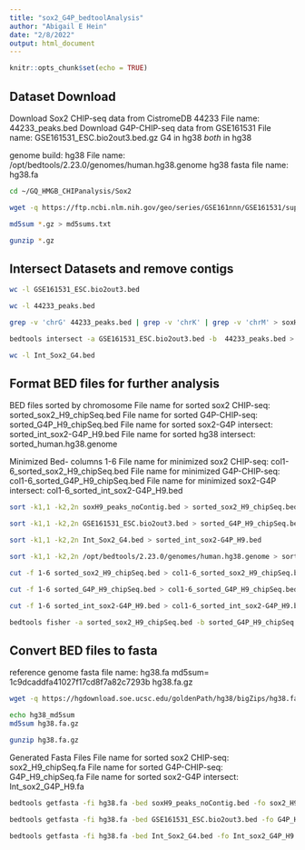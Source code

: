 ```yaml
---
title: "sox2_G4P_bedtoolAnalysis"
author: "Abigail E Hein"
date: "2/8/2022"
output: html_document
---
```


```r
knitr::opts_chunk$set(echo = TRUE)
```

## Dataset Download
Download Sox2 CHIP-seq data from CistromeDB 44233
  File name: 44233_peaks.bed
Download G4P-CHIP-seq data from GSE161531
  File name: GSE161531_ESC.bio2out3.bed.gz
G4 in hg38
*both* in hg38

  
genome build: hg38
  File name: /opt/bedtools/2.23.0/genomes/human.hg38.genome
  hg38 fasta file name: hg38.fa 
  

```bash
cd ~/GQ_HMGB_CHIPanalysis/Sox2

wget -q https://ftp.ncbi.nlm.nih.gov/geo/series/GSE161nnn/GSE161531/suppl/GSE161531_ESC.bio2out3.bed.gz

md5sum *.gz > md5sums.txt

gunzip *.gz
```

## Intersect Datasets and remove contigs

```bash
wc -l GSE161531_ESC.bio2out3.bed

wc -l 44233_peaks.bed

grep -v 'chrG' 44233_peaks.bed | grep -v 'chrK' | grep -v 'chrM' > soxH9_peaks_noContig.bed

bedtools intersect -a GSE161531_ESC.bio2out3.bed -b  44233_peaks.bed > Int_Sox2_G4.bed

wc -l Int_Sox2_G4.bed

```

## Format BED files for further analysis
BED files sorted by chromosome
  File name for sorted sox2 CHIP-seq: sorted_sox2_H9_chipSeq.bed
  File name for sorted G4P-CHIP-seq: sorted_G4P_H9_chipSeq.bed
  File name for sorted sox2-G4P intersect: sorted_int_sox2-G4P_H9.bed
  File name for sorted hg38 intersect: sorted_human.hg38.genome
  
Minimized Bed- columns 1-6
  File name for minimized sox2 CHIP-seq: col1-6_sorted_sox2_H9_chipSeq.bed
  File name for minimized G4P-CHIP-seq: col1-6_sorted_G4P_H9_chipSeq.bed
  File name for minimized sox2-G4P intersect: col1-6_sorted_int_sox2-G4P_H9.bed

```bash
sort -k1,1 -k2,2n soxH9_peaks_noContig.bed > sorted_sox2_H9_chipSeq.bed  

sort -k1,1 -k2,2n GSE161531_ESC.bio2out3.bed > sorted_G4P_H9_chipSeq.bed  

sort -k1,1 -k2,2n Int_Sox2_G4.bed > sorted_int_sox2-G4P_H9.bed  

sort -k1,1 -k2,2n /opt/bedtools/2.23.0/genomes/human.hg38.genome > sorted_human.hg38.genome 

cut -f 1-6 sorted_sox2_H9_chipSeq.bed > col1-6_sorted_sox2_H9_chipSeq.bed

cut -f 1-6 sorted_G4P_H9_chipSeq.bed > col1-6_sorted_G4P_H9_chipSeq.bed

cut -f 1-6 sorted_int_sox2-G4P_H9.bed > col1-6_sorted_int_sox2-G4P_H9.bed

bedtools fisher -a sorted_sox2_H9_chipSeq.bed -b sorted_G4P_H9_chipSeq.bed -g sorted_human.hg38.genome
```

## Convert BED files to fasta
reference genome fasta file name: hg38.fa
  md5sum= 1c9dcaddfa41027f17cd8f7a82c7293b  hg38.fa.gz

```bash
wget -q https://hgdownload.soe.ucsc.edu/goldenPath/hg38/bigZips/hg38.fa.gz

echo hg38_md5sum
md5sum hg38.fa.gz

gunzip hg38.fa.gz
```

Generated Fasta Files
  File name for sorted sox2 CHIP-seq: sox2_H9_chipSeq.fa
  File name for sorted G4P-CHIP-seq: G4P_H9_chipSeq.fa
  File name for sorted sox2-G4P intersect: Int_sox2_G4P_H9.fa
```bash
bedtools getfasta -fi hg38.fa -bed soxH9_peaks_noContig.bed -fo sox2_H9_chipSeq.fa

bedtools getfasta -fi hg38.fa -bed GSE161531_ESC.bio2out3.bed -fo G4P_H9_chipSeq.fa

bedtools getfasta -fi hg38.fa -bed Int_Sox2_G4.bed -fo Int_sox2_G4P_H9.fa
```


